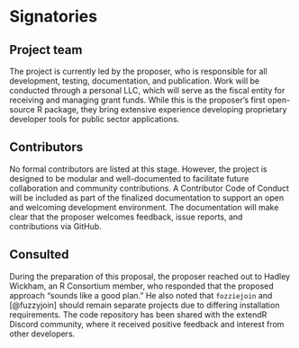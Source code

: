 # Signatories
<!--
This section provides the ISC with a view of the support received from
the community for a proposal. Acceptance isn't predicated on
popularity but community acceptance is important. Willingness to
accept outside input is also a good marker for project delivery.

An optional section would be for R-Core signatories where changes to R
are proposed.
-->

## Project team
The project is currently led by the proposer, who is responsible for all development, testing, documentation, and publication.
Work will be conducted through a personal LLC, which will serve as the fiscal entity for receiving and managing grant funds.
While this is the proposer’s first open-source R package, they bring extensive experience developing proprietary developer tools for public sector applications.

## Contributors
No formal contributors are listed at this stage.
However, the project is designed to be modular and well-documented to facilitate future collaboration and community contributions.
A Contributor Code of Conduct will be included as part of the finalized documentation to support an open and welcoming development environment.
The documentation will make clear that the proposer welcomes feedback, issue reports, and contributions via GitHub.

## Consulted
During the preparation of this proposal, the proposer reached out to Hadley Wickham, an R Consortium member, who responded that the proposed approach “sounds like a good plan.”
He also noted that `fozziejoin` and [@fuzzyjoin] should remain separate projects due to differing installation requirements.
The code repository has been shared with the extendR Discord community, where it received positive feedback and interest from other developers.
